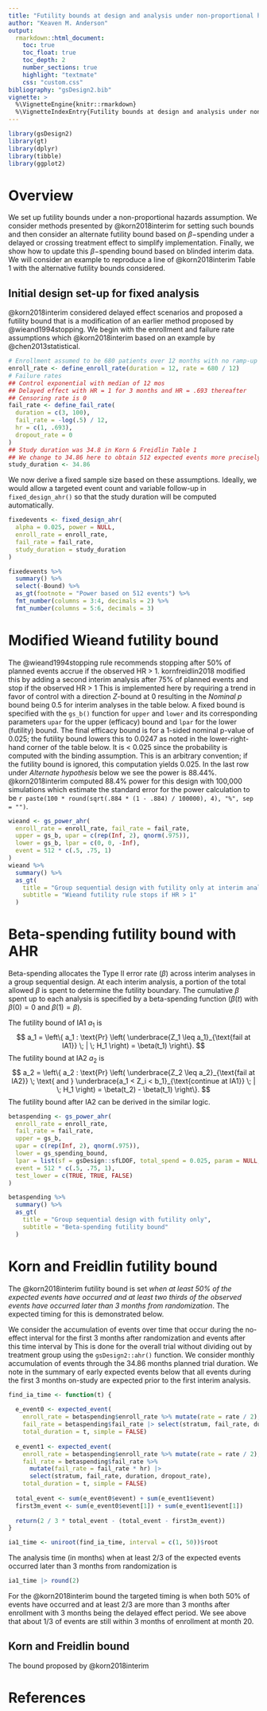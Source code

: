 ```yaml
---
title: "Futility bounds at design and analysis under non-proportional hazards"
author: "Keaven M. Anderson"
output:
  rmarkdown::html_document:
    toc: true
    toc_float: true
    toc_depth: 2
    number_sections: true
    highlight: "textmate"
    css: "custom.css"
bibliography: "gsDesign2.bib"
vignette: >
  %\VignetteEngine{knitr::rmarkdown}
  %\VignetteIndexEntry{Futility bounds at design and analysis under non-proportional hazards}
---
```


```r
library(gsDesign2)
library(gt)
library(dplyr)
library(tibble)
library(ggplot2)
```

# Overview

We set up futility bounds under a non-proportional hazards assumption.
We consider methods presented by @korn2018interim for setting such bounds and then consider an alternate futility bound based on $\beta-$spending under a delayed or crossing treatment effect to simplify implementation.
Finally, we show how to update this $\beta-$spending bound based on blinded interim data.
We will consider an example to reproduce a line of @korn2018interim Table 1 with the alternative futility bounds considered.

## Initial design set-up for fixed analysis

@korn2018interim considered delayed effect scenarios and proposed a futility bound that is a modification of an earlier method proposed by @wieand1994stopping.
We begin with the enrollment and failure rate assumptions which @korn2018interim based on an example by @chen2013statistical.

```r
# Enrollment assumed to be 680 patients over 12 months with no ramp-up
enroll_rate <- define_enroll_rate(duration = 12, rate = 680 / 12)
# Failure rates
## Control exponential with median of 12 mos
## Delayed effect with HR = 1 for 3 months and HR = .693 thereafter
## Censoring rate is 0
fail_rate <- define_fail_rate(
  duration = c(3, 100),
  fail_rate = -log(.5) / 12,
  hr = c(1, .693),
  dropout_rate = 0
)
## Study duration was 34.8 in Korn & Freidlin Table 1
## We change to 34.86 here to obtain 512 expected events more precisely
study_duration <- 34.86
```

We now derive a fixed sample size based on these assumptions.
Ideally, we would allow a targeted event count and variable follow-up in `fixed_design_ahr()` so that the study duration will be computed automatically.

```r
fixedevents <- fixed_design_ahr(
  alpha = 0.025, power = NULL,
  enroll_rate = enroll_rate,
  fail_rate = fail_rate,
  study_duration = study_duration
)

fixedevents %>%
  summary() %>%
  select(-Bound) %>%
  as_gt(footnote = "Power based on 512 events") %>%
  fmt_number(columns = 3:4, decimals = 2) %>%
  fmt_number(columns = 5:6, decimals = 3)
```

# Modified Wieand futility bound

The @wieand1994stopping rule recommends stopping after 50% of planned events accrue if the observed HR > 1.
kornfreidlin2018 modified this by adding a second interim analysis after 75% of planned events and stop if the observed HR > 1
This is implemented here by requiring a trend in favor of control with a direction $Z$-bound at 0 resulting in the *Nominal p* bound being 0.5 for interim analyses in the table below.
A fixed bound is specified with the `gs_b()` function for `upper` and `lower` and its corresponding parameters `upar` for the upper (efficacy) bound and `lpar` for the lower (futility) bound.
The final efficacy bound is for a 1-sided nominal p-value of 0.025; the futility bound lowers this to 0.0247 as noted in the lower-right-hand corner of the table below.
It is < 0.025 since the probability is computed with the binding assumption.
This is an arbitrary convention; if the futility bound is ignored,
this computation yields 0.025.
In the last row under *Alternate hypothesis* below we see the power is 88.44%.
@korn2018interim computed 88.4% power for this design with 100,000 simulations which estimate the standard error for the power calculation to be `r paste(100 * round(sqrt(.884 * (1 - .884) / 100000), 4), "%", sep = "")`.

```r
wieand <- gs_power_ahr(
  enroll_rate = enroll_rate, fail_rate = fail_rate,
  upper = gs_b, upar = c(rep(Inf, 2), qnorm(.975)),
  lower = gs_b, lpar = c(0, 0, -Inf),
  event = 512 * c(.5, .75, 1)
)
wieand %>%
  summary() %>%
  as_gt(
    title = "Group sequential design with futility only at interim analyses",
    subtitle = "Wieand futility rule stops if HR > 1"
  )
```

# Beta-spending futility bound with AHR

Beta-spending allocates the Type II error rate ($\beta$) across interim analyses in a group sequential design. At each interim analysis, a portion of the total allowed $\beta$ is spent to determine the futility boundary. The cumulative $\beta$ spent up to each analysis is specified by a beta-spending function ($\beta(t)$ with $\beta(0) = 0$ and $\beta(1) = \beta$).

The futility bound of IA1 $a_1$ is
$$
  a_1 = \left\{
  a_1
  :
  \text{Pr}
  \left(
     \underbrace{Z_1 \leq a_1}_{\text{fail at IA1}} \; | \; H_1
  \right)
  =
  \beta(t_1) 
  \right\}.
$$
The futility bound at IA2 $a_2$ is 
$$
  a_2
  =
  \left\{
  a_2
  :
  \text{Pr}
  \left(
    \underbrace{Z_2 \leq a_2}_{\text{fail at IA2}} \;
    \text{ and }
    \underbrace{a_1 < Z_i < b_1}_{\text{continue at IA1}}
    \; | \;
    H_1
  \right)
  =
  \beta(t_2) - \beta(t_1)
  \right\}.
$$
The futility bound after IA2 can be derived in the similar logic. 

```r
betaspending <- gs_power_ahr(
  enroll_rate = enroll_rate,
  fail_rate = fail_rate,
  upper = gs_b,
  upar = c(rep(Inf, 2), qnorm(.975)),
  lower = gs_spending_bound,
  lpar = list(sf = gsDesign::sfLDOF, total_spend = 0.025, param = NULL, timing = NULL),
  event = 512 * c(.5, .75, 1),
  test_lower = c(TRUE, TRUE, FALSE)
)

betaspending %>%
  summary() %>%
  as_gt(
    title = "Group sequential design with futility only",
    subtitle = "Beta-spending futility bound"
  )
```

# Korn and Freidlin futility bound

The @korn2018interim futility bound is set *when at least 50% of the expected events have occurred and at least two thirds of the observed events have occurred later than 3 months from randomization*.
The expected timing for this is demonstrated below.

We consider the accumulation of events over time that occur during the no-effect interval for the first 3 months after randomization and events after this time interval by 
This is done for the overall trial without dividing out by treatment group using the `gsDesign2::ahr()` function.
We consider monthly accumulation of events through the 34.86 months planned trial duration.
We note in the summary of early expected events below that all events during the first 3 months on-study are expected prior to the first interim analysis.

```r
find_ia_time <- function(t) {
  
  e_event0 <- expected_event(
    enroll_rate = betaspending$enroll_rate %>% mutate(rate = rate / 2), 
    fail_rate = betaspending$fail_rate |> select(stratum, fail_rate, duration, dropout_rate),
    total_duration = t, simple = FALSE)
  
  e_event1 <- expected_event(
    enroll_rate = betaspending$enroll_rate %>% mutate(rate = rate / 2), 
    fail_rate = betaspending$fail_rate %>% 
      mutate(fail_rate = fail_rate * hr) |>
      select(stratum, fail_rate, duration, dropout_rate), 
    total_duration = t, simple = FALSE)
  
  total_event <- sum(e_event0$event) + sum(e_event1$event)
  first3m_event <- sum(e_event0$event[1]) + sum(e_event1$event[1])
    
  return(2 / 3 * total_event - (total_event - first3m_event))
} 

ia1_time <- uniroot(find_ia_time, interval = c(1, 50))$root
```

The analysis time (in months) when at least 2/3 of the expected events occurred later than 3 months from randomization is 

```r
ia1_time |> round(2)
```

For the @korn2018interim bound the targeted timing is when both 50% of events have occurred and at least 2/3 are more than 3 months after enrollment with 3 months being the delayed effect period.
We see above that about 1/3 of events are still within 3 months of enrollment at month 20.

## Korn and Freidlin bound

The bound proposed by @korn2018interim

# References
